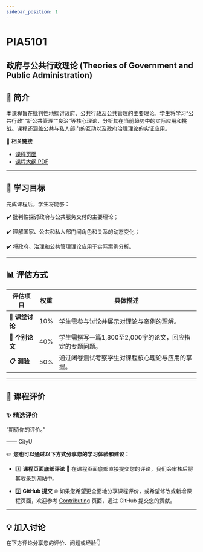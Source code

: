 ```yaml
---
sidebar_position: 1
---
```


# PIA5101
## 政府与公共行政理论 (Theories of Government and Public Administration)

## **📘 简介**
本课程旨在批判性地探讨政府、公共行政及公共管理的主要理论。学生将学习“公共行政”“新公共管理”“良治”等核心理论，分析其在当前趋势中的实际应用和挑战。课程还涵盖公共与私人部门的互动以及政府治理理论的实证应用。

🔗 **相关链接**
- [课程页面](https://www.cityu.edu.hk/catalogue/pg/202425/course/PIA5101.htm)
- [课程大纲 PDF](https://www.cityu.edu.hk/catalogue/pg/202425/course/PIA5101.pdf)

---

## **🎯 学习目标**

完成课程后，学生将能够：

✔️ 批判性探讨政府与公共服务交付的主要理论；

✔️ 理解国家、公共和私人部门间角色和关系的动态变化；

✔️ 将政府、治理和公共管理理论应用于实际案例分析。

---

## **📊 评估方式**

| **评估项目**             | **权重** | **具体描述**                                                                                     |
|--------------------------|----------|--------------------------------------------------------------------------------------------------|
| **📖 课堂讨论**          | 10%      | 学生需参与讨论并展示对理论与案例的理解。                                                             |
| **📝 个别论文**          | 40%      | 学生需撰写一篇1,800至2,000字的论文，回应指定的专题问题。                                              |
| **📋 测验**              | 50%      | 通过闭卷测试考察学生对课程核心理论与应用的掌握。                                                      |

---

## **💬 课程评价**

### ✨ **精选评价**
<div className={commentStyles.commentBox}>
    <p className={commentStyles.commentText}>
        “期待你的评价。”
    </p>
    <p className={commentStyles.commentAuthor}>—— CityU</p>
</div>

✏️ **您也可以通过以下方式分享您的学习体验和建议：**

- 1️⃣ **课程页面底部评论**
💬 在课程页面底部直接提交您的评论，我们会审核后将其收录到网站中。

- 2️⃣ **GitHub 提交**
🌐 如果您希望更全面地分享课程评价，或希望修改或新增课程页面，欢迎参考 [Contributing](https://penjc.github.io/CityU/contributing) 页面，通过 GitHub 提交您的贡献。

---

## **💡 加入讨论**

在下方评论分享您的评价、问题或经验👇
<Utterances />
